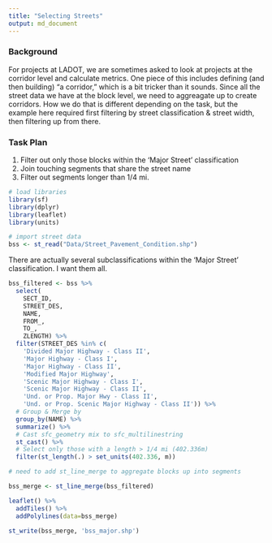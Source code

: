 ```yaml
---
title: "Selecting Streets"
output: md_document
---
```


### Background
For projects at LADOT, we are sometimes asked to look at projects at the corridor level and calculate metrics. One piece of this includes defining (and then building) "a corridor," which is a bit tricker than it sounds. Since all the street data we have at the block level, we need to aggreagate up to create corridors. How we do that is different depending on the task, but the example here required first filtering by street classification & street width, then filtering up from there.

### Task Plan

1. Filter out only those blocks within the 'Major Street' classification
2. Join touching segments that share the street name
3. Filter out segments longer than 1/4 mi.

```r
# load libraries
library(sf)
library(dplyr)
library(leaflet)
library(units)

# import street data
bss <- st_read("Data/Street_Pavement_Condition.shp")
```

There are actually several subclassifications within the 'Major Street' classification. I want them all.

```r
bss_filtered <- bss %>%
  select(
    SECT_ID,
    STREET_DES,
    NAME,
    FROM_,
    TO_,
    ZLENGTH) %>%
  filter(STREET_DES %in% c(
    'Divided Major Highway - Class II',
    'Major Highway - Class I',
    'Major Highway - Class II',
    'Modified Major Highway',
    'Scenic Major Highway - Class I',
    'Scenic Major Highway - Class II',
    'Und. or Prop. Major Hwy - Class II',
    'Und. or Prop. Scenic Major Highway - Class II')) %>%
  # Group & Merge by 
  group_by(NAME) %>%
  summarize() %>%
  # Cast sfc_geometry mix to sfc_multilinestring
  st_cast() %>%
  # Select only those with a length > 1/4 mi (402.336m)
  filter(st_length(.) > set_units(402.336, m))

# need to add st_line_merge to aggregate blocks up into segments
```

```r
bss_merge <- st_line_merge(bss_filtered)
```


```r
leaflet() %>%
  addTiles() %>%
  addPolylines(data=bss_merge)
```

```r
st_write(bss_merge, 'bss_major.shp')
```

